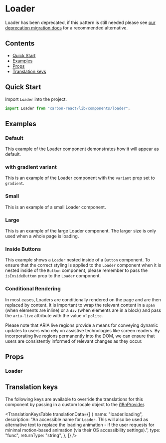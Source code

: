 

<Meta of={LoaderStories} />

# Loader

<DeprecationWarning>
Loader has been deprecated, if this pattern is still needed please see <a style={{color: "white"}} href="../?path=/docs/documentation-deprecation-migration--docs#recommended-alternatives">our deprecation migration docs</a> for a recommended alternative.
</DeprecationWarning>

## Contents

- [Quick Start](#quick-start)
- [Examples](#examples)
- [Props](#props)
- [Translation keys](#translation-keys)

## Quick Start

Import `Loader` into the project.

```javascript
import Loader from "carbon-react/lib/components/loader";
```

## Examples

### Default

This example of the Loader component demonstrates how it will appear as default.

<Canvas of={LoaderStories.Default} />

### with gradient variant

This is an example of the Loader component with the `variant` prop set to `gradient`.

<Canvas of={LoaderStories.WithGradientVariant} />

### Small

This is an example of a small Loader component.

<Canvas of={LoaderStories.Small} />

### Large

This is an example of the large Loader component. The larger size is only used when a whole page is loading.

<Canvas of={LoaderStories.Large} />

### Inside Buttons

This example shows a `Loader` nested inside of a `Button` component. To ensure that the correct styling is applied to the `Loader` component when it is nested inside of the `Button` component,
please remember to pass the `isInsideButton` prop to the `Loader` component.

<Canvas of={LoaderStories.InsideButton} />

### Conditional Rendering

In most cases, Loaders are conditionally rendered on the page and are then replaced by content. 
It is important to wrap the relevant content in a `span` (when elements are inline) or a `div` (when elements are in a block) and pass the `aria-live` attribute with the value of `polite`. 

Please note that ARIA live regions provide a means for conveying dynamic updates to users who rely on assistive technologies like screen readers. 
By incorporating live regions permanently into the DOM, we can ensure that users are consistently informed of relevant changes as they occur.

<Canvas of={LoaderStories.ConditionalRendering} />

## Props

### Loader

<ArgTypes of={LoaderStories} />

## Translation keys

The following keys are available to override the translations for this component by passing in a custom locale object
to the [i18nProvider](../?path=/docs/documentation-i18n--docs).

<TranslationKeysTable
  translationData={[
    {
      name: "loader.loading",
      description:
        "An accessible name for `Loader`. This will also be used as alternative text to replace the loading animation - if the user requests for minimal motion-based animation (via their OS accessibility settings).",
      type: "func",
      returnType: "string",
    },
  ]}
/>
